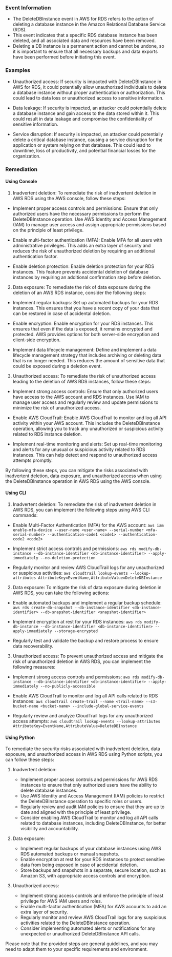 
### Event Information

- The DeleteDBInstance event in AWS for RDS refers to the action of deleting a database instance in the Amazon Relational Database Service (RDS).
- This event indicates that a specific RDS database instance has been deleted, and all associated data and resources have been removed.
- Deleting a DB instance is a permanent action and cannot be undone, so it is important to ensure that all necessary backups and data exports have been performed before initiating this event.


### Examples

- Unauthorized access: If security is impacted with DeleteDBInstance in AWS for RDS, it could potentially allow unauthorized individuals to delete a database instance without proper authentication or authorization. This could lead to data loss or unauthorized access to sensitive information.

- Data leakage: If security is impacted, an attacker could potentially delete a database instance and gain access to the data stored within it. This could result in data leakage and compromise the confidentiality of sensitive information.

- Service disruption: If security is impacted, an attacker could potentially delete a critical database instance, causing a service disruption for the application or system relying on that database. This could lead to downtime, loss of productivity, and potential financial losses for the organization.

### Remediation

#### Using Console

1. Inadvertent deletion: To remediate the risk of inadvertent deletion in AWS RDS using the AWS console, follow these steps:

- Implement proper access controls and permissions: Ensure that only authorized users have the necessary permissions to perform the DeleteDBInstance operation. Use AWS Identity and Access Management (IAM) to manage user access and assign appropriate permissions based on the principle of least privilege.

- Enable multi-factor authentication (MFA): Enable MFA for all users with administrative privileges. This adds an extra layer of security and reduces the risk of unauthorized deletion by requiring an additional authentication factor.

- Enable deletion protection: Enable deletion protection for your RDS instances. This feature prevents accidental deletion of database instances by requiring an additional confirmation step before deletion.

2. Data exposure: To remediate the risk of data exposure during the deletion of an AWS RDS instance, consider the following steps:

- Implement regular backups: Set up automated backups for your RDS instances. This ensures that you have a recent copy of your data that can be restored in case of accidental deletion.

- Enable encryption: Enable encryption for your RDS instances. This ensures that even if the data is exposed, it remains encrypted and protected. AWS provides options for both server-side encryption and client-side encryption.

- Implement data lifecycle management: Define and implement a data lifecycle management strategy that includes archiving or deleting data that is no longer needed. This reduces the amount of sensitive data that could be exposed during a deletion event.

3. Unauthorized access: To remediate the risk of unauthorized access leading to the deletion of AWS RDS instances, follow these steps:

- Implement strong access controls: Ensure that only authorized users have access to the AWS account and RDS instances. Use IAM to manage user access and regularly review and update permissions to minimize the risk of unauthorized access.

- Enable AWS CloudTrail: Enable AWS CloudTrail to monitor and log all API activity within your AWS account. This includes the DeleteDBInstance operation, allowing you to track any unauthorized or suspicious activity related to RDS instance deletion.

- Implement real-time monitoring and alerts: Set up real-time monitoring and alerts for any unusual or suspicious activity related to RDS instances. This can help detect and respond to unauthorized access attempts promptly.

By following these steps, you can mitigate the risks associated with inadvertent deletion, data exposure, and unauthorized access when using the DeleteDBInstance operation in AWS RDS using the AWS console.

#### Using CLI

1. Inadvertent deletion: To remediate the risk of inadvertent deletion in AWS RDS, you can implement the following steps using AWS CLI commands:

- Enable Multi-Factor Authentication (MFA) for the AWS account: `aws iam enable-mfa-device --user-name <user-name> --serial-number <mfa-serial-number> --authentication-code1 <code1> --authentication-code2 <code2>`

- Implement strict access controls and permissions: `aws rds modify-db-instance --db-instance-identifier <db-instance-identifier> --apply-immediately --no-deletion-protection`

- Regularly monitor and review AWS CloudTrail logs for any unauthorized or suspicious activities: `aws cloudtrail lookup-events --lookup-attributes AttributeKey=EventName,AttributeValue=DeleteDBInstance`

2. Data exposure: To mitigate the risk of data exposure during deletion in AWS RDS, you can take the following actions:

- Enable automated backups and implement a regular backup schedule: `aws rds create-db-snapshot --db-instance-identifier <db-instance-identifier> --db-snapshot-identifier <snapshot-identifier>`

- Implement encryption at rest for your RDS instances: `aws rds modify-db-instance --db-instance-identifier <db-instance-identifier> --apply-immediately --storage-encrypted`

- Regularly test and validate the backup and restore process to ensure data recoverability.

3. Unauthorized access: To prevent unauthorized access and mitigate the risk of unauthorized deletion in AWS RDS, you can implement the following measures:

- Implement strong access controls and permissions: `aws rds modify-db-instance --db-instance-identifier <db-instance-identifier> --apply-immediately --no-publicly-accessible`

- Enable AWS CloudTrail to monitor and log all API calls related to RDS instances: `aws cloudtrail create-trail --name <trail-name> --s3-bucket-name <bucket-name> --include-global-service-events`

- Regularly review and analyze CloudTrail logs for any unauthorized access attempts: `aws cloudtrail lookup-events --lookup-attributes AttributeKey=EventName,AttributeValue=DeleteDBInstance`

#### Using Python

To remediate the security risks associated with inadvertent deletion, data exposure, and unauthorized access in AWS RDS using Python scripts, you can follow these steps:

1. Inadvertent deletion:
   - Implement proper access controls and permissions for AWS RDS instances to ensure that only authorized users have the ability to delete database instances.
   - Use AWS Identity and Access Management (IAM) policies to restrict the DeleteDBInstance operation to specific roles or users.
   - Regularly review and audit IAM policies to ensure that they are up to date and aligned with the principle of least privilege.
   - Consider enabling AWS CloudTrail to monitor and log all API calls related to database instances, including DeleteDBInstance, for better visibility and accountability.

2. Data exposure:
   - Implement regular backups of your database instances using AWS RDS automated backups or manual snapshots.
   - Enable encryption at rest for your RDS instances to protect sensitive data from being exposed in case of accidental deletion.
   - Store backups and snapshots in a separate, secure location, such as Amazon S3, with appropriate access controls and encryption.

3. Unauthorized access:
   - Implement strong access controls and enforce the principle of least privilege for AWS IAM users and roles.
   - Enable multi-factor authentication (MFA) for AWS accounts to add an extra layer of security.
   - Regularly monitor and review AWS CloudTrail logs for any suspicious activities related to the DeleteDBInstance operation.
   - Consider implementing automated alerts or notifications for any unexpected or unauthorized DeleteDBInstance API calls.

Please note that the provided steps are general guidelines, and you may need to adapt them to your specific requirements and environment.

